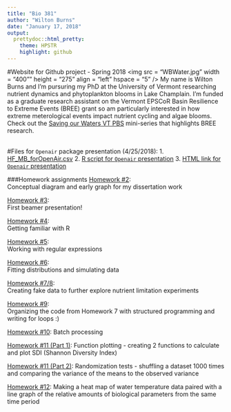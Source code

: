 ```yaml
---
title: "Bio 381"
author: "Wilton Burns"
date: "January 17, 2018"
output: 
  prettydoc::html_pretty:
    theme: HPSTR
    highlight: github
---
```


#Website for Github project - Spring 2018
<img src = "WBWater.jpg" width = "400"" height = "275" align = "left" hspace = "5" />     My name is Wilton Burns and I'm pursuring my PhD at the University of Vermont researching nutrient dynamics and phytoplankton blooms in Lake Champlain. I'm funded as a graduate research assistant on the Vermont EPSCoR Basin Resilience to Extreme Events (BREE) grant so am particularly interested in how extreme meterological events impact nutrient cycling and algae blooms. 
Check out the [Saving our Waters VT PBS](https://www.vermontpbs.org/water/) mini-series that highlights BREE research.   
<br/>

#Files for `Openair` package presentation (4/25/2018):
1. [HF_MB_forOpenAir.csv](HF_MB_forOpenAir.csv)
2. [R script for `Openair` presentation](openAir.R)
3. [HTML link for `Openair` presentation](openAirMD.html)


###Homework assignments 
[Homework #2](Homework02.html):    
Conceptual diagram and early graph for my dissertation work
<br/>

[Homework #3](test.pdf):    
First beamer presentation!
<br/>

[Homework #4](Homework04.html):    
Getting familiar with R
<br/> 

[Homework #5](Homework5Typ.html):   
Working with regular expressions
<br/>

[Homework #6](Homework06.html):    
Fitting distributions and simulating data
<br/>

[Homework #7/8](Homework07.html):     
Creating fake data to further explore nutrient limitation experiments
<br/>

[Homework #9](Homework09.html):     
Organizing the code from Homework 7 with structured programming and writing for loops :) 
<br/>

[Homework #10](Homework10.html):
Batch processing 
<br/>

[Homework #11 (Part 1)](Homework11_1.html):
Function plotting - creating 2 functions to calculate and plot SDI (Shannon Diversity Index)
<br/>

[Homework #11 (Part 2)](Homework11_2.html):
Randomization tests - shuffling a dataset 1000 times and comparing the variance of the means to the observed variance
<br/>

[Homework #12](Homework12.html):
Making a heat map of water temperature data paired with a line graph of the relative amounts of biological parameters from the same time period
<br/>

